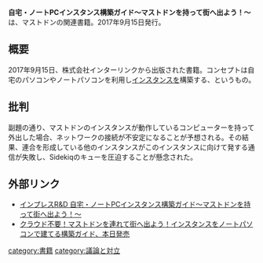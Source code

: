 {{Infobox book
|Name = 自宅・ノートPCインスタンス構築ガイド～マストドンを持って街へ出よう！～
|Author = 児島 新
|Published = 2017年9月15日
|Publisher = 株式会社インターリンク
|Country = 日本国
|Type = 電子書籍, ペーパーパック
|Pages = 124ページ
|Link = [https://www.amazon.co.jp/dp/B075FLP65G Amazon]
|id = ISBN 4844397958
}}'''自宅・ノートPCインスタンス構築ガイド～マストドンを持って街へ出よう！～'''は、マストドンの関連書籍。2017年9月15日発行。

== 概要 ==
2017年9月15日、株式会社インターリンクから出版された書籍。コンセプトは自宅のパソコンやノートパソコンを利用し[[インスタンス]]を構築する、というもの。

==批判==
副題の通り、マストドンのインスタンスが動作しているコンピューターを持って外出した場合、ネットワークの接続が不安定になることが予想される。その結果、連合を形成している他のインスタンスがこのインスタンスに向けて発する通信が失敗し、Sidekiqのキューを圧迫することが懸念された。

==外部リンク==
* [https://nextpublishing.jp/book/9113.html インプレスR&D 自宅・ノートPCインスタンス構築ガイド～マストドンを持って街へ出よう！～]
* [https://www.excite.co.jp/News/release/20170915/Prtimes_2017-09-15-6942-336.html クラウド不要！マストドンを連れて街へ出よう！インスタンスをノートパソコンで建てる構築ガイド、本日発売]

[[category:書籍]]
[[category:議論と対立]]
{{DEFAULTSORT:ますととんをもつてまちにてよう}}